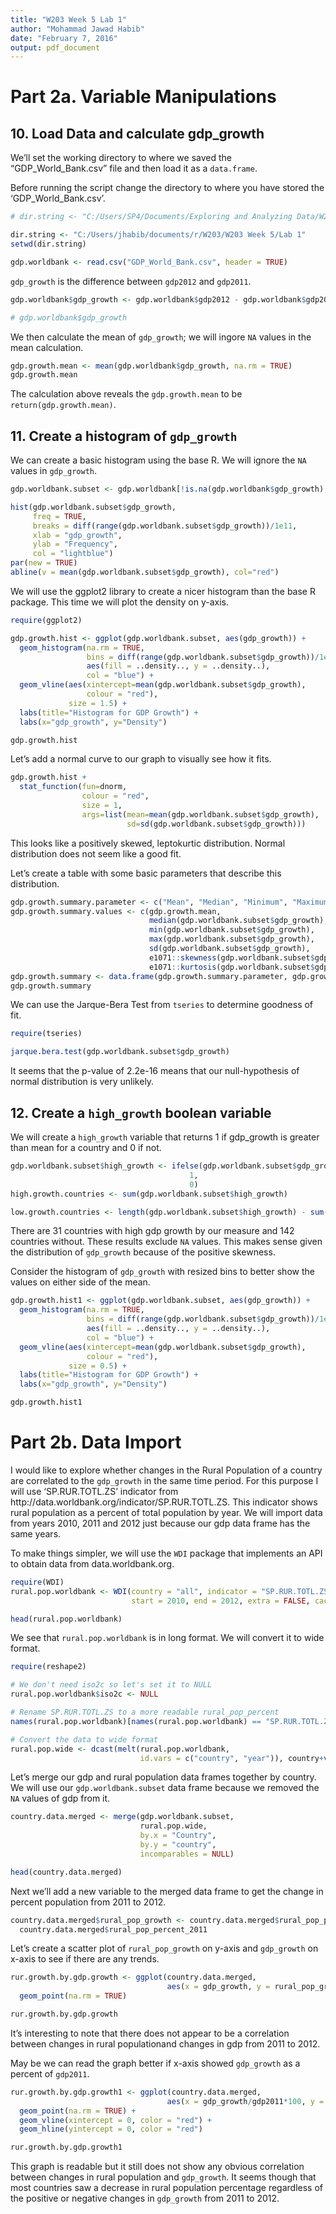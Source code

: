 ```yaml
---
title: "W203 Week 5 Lab 1"
author: "Mohammad Jawad Habib"
date: "February 7, 2016"
output: pdf_document
---
```



# Part 2a. Variable Manipulations

## 10. Load Data and calculate gdp_growth

We'll set the working directory to where we saved the "GDP_World_Bank.csv" file and then load it as a `data.frame`.

Before running the script change the directory to where you have stored the 'GDP_World_Bank.csv'.
```r
# dir.string <- "C:/Users/SP4/Documents/Exploring and Analyzing Data/W203 Async/W203 Week 5/Lab 1"

dir.string <- "C:/Users/jhabib/documents/r/W203/W203 Week 5/Lab 1"
setwd(dir.string)

gdp.worldbank <- read.csv("GDP_World_Bank.csv", header = TRUE)
```


`gdp_growth` is the difference between `gdp2012` and `gdp2011`.
```r
gdp.worldbank$gdp_growth <- gdp.worldbank$gdp2012 - gdp.worldbank$gdp2011

# gdp.worldbank$gdp_growth
```

We then calculate the mean of `gdp_growth`; we will ingore `NA` values in the mean calculation.
```r
gdp.growth.mean <- mean(gdp.worldbank$gdp_growth, na.rm = TRUE)
gdp.growth.mean

```
The calculation above reveals the `gdp.growth.mean` to be `return(gdp.growth.mean)`.

## 11. Create a histogram of `gdp_growth`
We can create a basic histogram using the base R. We will ignore the `NA` values in `gdp_growth`.
```r
gdp.worldbank.subset <- gdp.worldbank[!is.na(gdp.worldbank$gdp_growth),c(1, 3, 4, 5)]

hist(gdp.worldbank.subset$gdp_growth, 
     freq = TRUE, 
     breaks = diff(range(gdp.worldbank.subset$gdp_growth))/1e11, 
     xlab = "gdp_growth", 
     ylab = "Frequency", 
     col = "lightblue")
par(new = TRUE)
abline(v = mean(gdp.worldbank.subset$gdp_growth), col="red")
```

We will use the ggplot2 library to create a nicer histogram than the base R package. This time we will plot the density on y-axis.
```r
require(ggplot2)

gdp.growth.hist <- ggplot(gdp.worldbank.subset, aes(gdp_growth)) + 
  geom_histogram(na.rm = TRUE, 
                 bins = diff(range(gdp.worldbank.subset$gdp_growth))/1e11, 
                 aes(fill = ..density.., y = ..density..), 
                 col = "blue") + 
  geom_vline(aes(xintercept=mean(gdp.worldbank.subset$gdp_growth), 
                 colour = "red"), 
             size = 1.5) + 
  labs(title="Histogram for GDP Growth") + 
  labs(x="gdp_growth", y="Density")

gdp.growth.hist
```

Let's add a normal curve to our graph to visually see how it fits.
```r
gdp.growth.hist + 
  stat_function(fun=dnorm, 
                colour = "red", 
                size = 1, 
                args=list(mean=mean(gdp.worldbank.subset$gdp_growth), 
                          sd=sd(gdp.worldbank.subset$gdp_growth)))
```

This looks like a positively skewed, leptokurtic distribution. Normal distribution does not seem like a good fit. 

Let's create a table with some basic parameters that describe this distribution.
```r
gdp.growth.summary.parameter <- c("Mean", "Median", "Minimum", "Maximum", "Standard Deviation", "Skewness", "Kurtosis")
gdp.growth.summary.values <- c(gdp.growth.mean, 
                               median(gdp.worldbank.subset$gdp_growth), 
                               min(gdp.worldbank.subset$gdp_growth), 
                               max(gdp.worldbank.subset$gdp_growth), 
                               sd(gdp.worldbank.subset$gdp_growth), 
                               e1071::skewness(gdp.worldbank.subset$gdp_growth), 
                               e1071::kurtosis(gdp.worldbank.subset$gdp_growth))
gdp.growth.summary <- data.frame(gdp.growth.summary.parameter, gdp.growth.summary.values)
gdp.growth.summary
```


We can use the Jarque-Bera Test from `tseries` to determine goodness of fit.
```r
require(tseries)

jarque.bera.test(gdp.worldbank.subset$gdp_growth)

```
It seems that the p-value of 2.2e-16 means that our null-hypothesis of normal distribution is very unlikely.

## 12. Create a `high_growth` boolean variable
We will create a `high_growth` variable that returns 1 if gdp_growth is greater than mean for a country and 0 if not.
```r
gdp.worldbank.subset$high_growth <- ifelse(gdp.worldbank.subset$gdp_growth > gdp.growth.mean, 
                                        1, 
                                        0)
high.growth.countries <- sum(gdp.worldbank.subset$high_growth)

low.growth.countries <- length(gdp.worldbank.subset$high_growth) - sum(gdp.worldbank.subset$high_growth)

```
There are 31 countries with high gdp growth by our measure and 142 countries without. These results exclude `NA` values. This makes sense given the distribution of `gdp_growth` because of the positive skewness.

Consider the histogram of `gdp_growth` with resized bins to better show the values on either side of the mean.
```r
gdp.growth.hist1 <- ggplot(gdp.worldbank.subset, aes(gdp_growth)) + 
  geom_histogram(na.rm = TRUE, 
                 bins = diff(range(gdp.worldbank.subset$gdp_growth))/1e9, 
                 aes(fill = ..density.., y = ..density..), 
                 col = "blue") + 
  geom_vline(aes(xintercept=mean(gdp.worldbank.subset$gdp_growth), 
                 colour = "red"), 
             size = 0.5) + 
  labs(title="Histogram for GDP Growth") + 
  labs(x="gdp_growth", y="Density")

gdp.growth.hist1
```

# Part 2b. Data Import
I would like to explore whether changes in the Rural Population of a country are correlated to the `gdp_growth` in the same time period. For this purpose I will use 'SP.RUR.TOTL.ZS' indicator from http://data.worldbank.org/indicator/SP.RUR.TOTL.ZS. This indicator shows rural population as a percent of total population by year. We will import data from years 2010, 2011 and 2012 just because our gdp data frame has the same years.

To make things simpler, we will use the `WDI` package that implements an API to obtain data from data.worldbank.org.

```r
require(WDI)
rural.pop.worldbank <- WDI(country = "all", indicator = "SP.RUR.TOTL.ZS", 
                           start = 2010, end = 2012, extra = FALSE, cache = NULL)

head(rural.pop.worldbank)
```
We see that `rural.pop.worldbank` is in long format. We will convert it to wide format.
```r
require(reshape2)

# We don't need iso2c so let's set it to NULL
rural.pop.worldbank$iso2c <- NULL

# Rename SP.RUR.TOTL.ZS to a more readable rural_pop_percent
names(rural.pop.worldbank)[names(rural.pop.worldbank) == "SP.RUR.TOTL.ZS"] <- "rural_pop_percent"

# Convert the data to wide format
rural.pop.wide <- dcast(melt(rural.pop.worldbank, 
                             id.vars = c("country", "year")), country+variable~variable+year)
```

Let's merge our gdp and rural population data frames together by country. We will use our `gdp.worldbank.subset` data frame because we removed the `NA` values of gdp from it.
```r
country.data.merged <- merge(gdp.worldbank.subset, 
                             rural.pop.wide, 
                             by.x = "Country", 
                             by.y = "country", 
                             incomparables = NULL)

head(country.data.merged)
```

Next we'll add a new variable to the merged data frame to get the change in percent population from 2011 to 2012.
```r
country.data.merged$rural_pop_growth <- country.data.merged$rural_pop_percent_2012 - 
  country.data.merged$rural_pop_percent_2011
```


Let's create a scatter plot of `rural_pop_growth` on y-axis and `gdp_growth` on x-axis to see if there are any trends.
```r
rur.growth.by.gdp.growth <- ggplot(country.data.merged, 
                                   aes(x = gdp_growth, y = rural_pop_growth)) + 
  geom_point(na.rm = TRUE)

rur.growth.by.gdp.growth
```
It's interesting to note that there does not appear to be a correlation between changes in rural populationand changes in gdp from 2011 to 2012.

May be we can read the graph better if x-axis showed `gdp_growth` as a percent of `gdp2011`.
```r
rur.growth.by.gdp.growth1 <- ggplot(country.data.merged, 
                                   aes(x = gdp_growth/gdp2011*100, y = rural_pop_growth)) + 
  geom_point(na.rm = TRUE) + 
  geom_vline(xintercept = 0, color = "red") + 
  geom_hline(yintercept = 0, color = "red")

rur.growth.by.gdp.growth1
```
This graph is readable but it still does not show any obvious correlation between changes in rural population and `gdp_growth`. It seems though that most countries saw a decrease in rural population percentage regardless of the positive or negative changes in `gdp_growth` from 2011 to 2012.